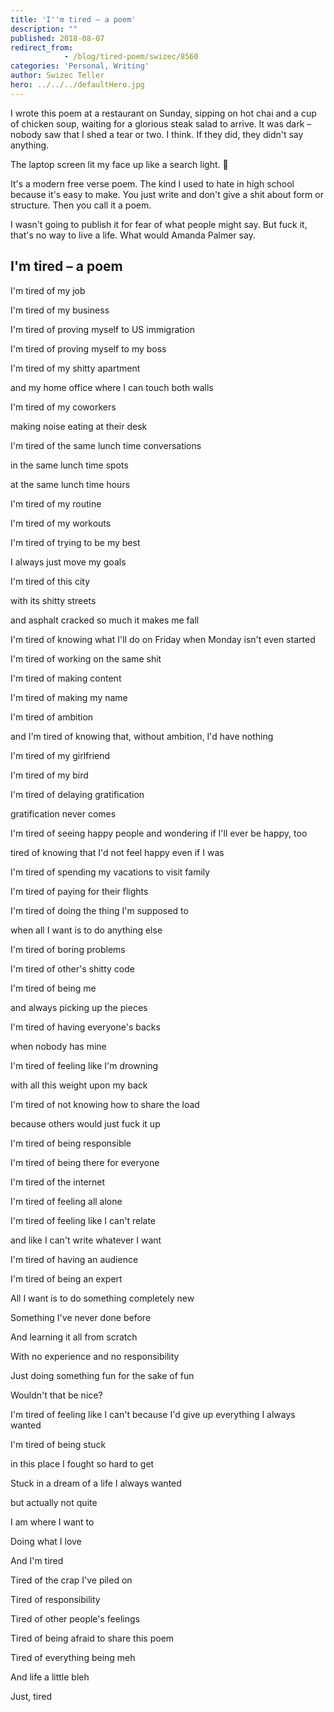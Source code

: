 ```yaml
---
title: 'I''m tired – a poem'
description: ""
published: 2018-08-07
redirect_from: 
            - /blog/tired-poem/swizec/8560
categories: 'Personal, Writing'
author: Swizec Teller
hero: ../../../defaultHero.jpg
---
```

I wrote this poem at a restaurant on Sunday, sipping on hot chai and a cup of chicken soup, waiting for a glorious steak salad to arrive. It was dark – nobody saw that I shed a tear or two. I think. If they did, they didn't say anything.



The laptop screen lit my face up like a search light. 🤔



It's a modern free verse poem. The kind I used to hate in high school because it's easy to make. You just write and don't give a shit about form or structure. Then you call it a poem.



I wasn't going to publish it for fear of what people might say. But fuck it, that's no way to live a life. What would Amanda Palmer say.



## I'm tired – a poem



I'm tired of my job



I'm tired of my business



I'm tired of proving myself to US immigration



I'm tired of proving myself to my boss



I'm tired of my shitty apartment



and my home office where I can touch both walls



I'm tired of my coworkers



making noise eating at their desk



I'm tired of the same lunch time conversations



in the same lunch time spots



at the same lunch time hours



I'm tired of my routine



I'm tired of my workouts



I'm tired of trying to be my best



I always just move my goals



I'm tired of this city



with its shitty streets



and asphalt cracked so much it makes me fall



I'm tired of knowing what I'll do on Friday when Monday isn't even started



I'm tired of working on the same shit



I'm tired of making content



I'm tired of making my name



I'm tired of ambition



and I'm tired of knowing that, without ambition, I'd have nothing



I'm tired of my girlfriend



I'm tired of my bird



I'm tired of delaying gratification



gratification never comes



I'm tired of seeing happy people and wondering if I'll ever be happy, too



tired of knowing that I'd not feel happy even if I was



I'm tired of spending my vacations to visit family



I'm tired of paying for their flights



I'm tired of doing the thing I'm supposed to



when all I want is to do anything else



I'm tired of boring problems



I'm tired of other's shitty code



I'm tired of being me



and always picking up the pieces



I'm tired of having everyone's backs



when nobody has mine



I'm tired of feeling like I'm drowning



with all this weight upon my back



I'm tired of not knowing how to share the load



because others would just fuck it up



I'm tired of being responsible



I'm tired of being there for everyone



I'm tired of the internet



I'm tired of feeling all alone



I'm tired of feeling like I can't relate



and like I can't write whatever I want



I'm tired of having an audience



I'm tired of being an expert



All I want is to do something completely new



Something I've never done before



And learning it all from scratch



With no experience and no responsibility



Just doing something fun for the sake of fun



Wouldn't that be nice?



I'm tired of feeling like I can't because I'd give up everything I always wanted



I'm tired of being stuck



in this place I fought so hard to get



Stuck in a dream of a life I always wanted



but actually not quite



I am where I want to



Doing what I love



And I'm tired



Tired of the crap I've piled on



Tired of responsibility



Tired of other people's feelings



Tired of being afraid to share this poem



Tired of everything being meh



And life a little bleh



Just, tired